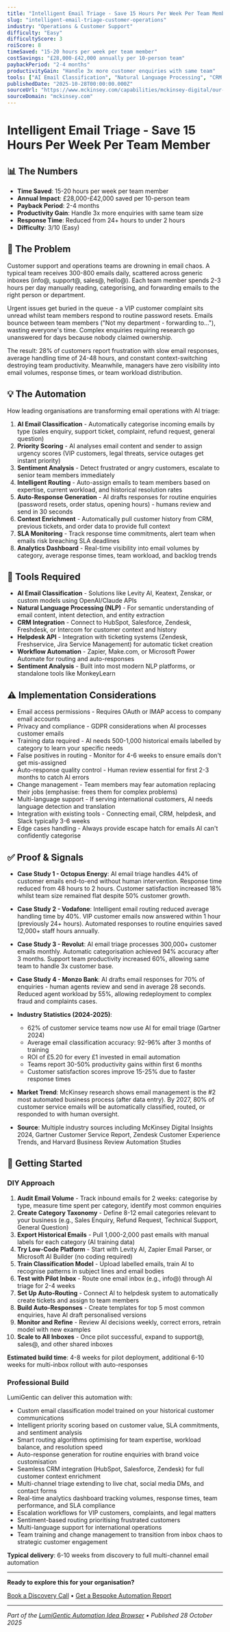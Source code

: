 ```yaml
---
title: "Intelligent Email Triage - Save 15 Hours Per Week Per Team Member"
slug: "intelligent-email-triage-customer-operations"
industry: "Operations & Customer Support"
difficulty: "Easy"
difficultyScore: 3
roiScore: 8
timeSaved: "15-20 hours per week per team member"
costSavings: "£28,000-£42,000 annually per 10-person team"
paybackPeriod: "2-4 months"
productivityGain: "Handle 3x more customer enquiries with same team"
tools: ["AI Email Classification", "Natural Language Processing", "CRM Integration", "Helpdesk API", "Workflow Automation", "Sentiment Analysis"]
publishedDate: "2025-10-28T00:00:00.000Z"
sourceUrl: "https://www.mckinsey.com/capabilities/mckinsey-digital/our-insights/the-economic-potential-of-generative-ai"
sourceDomain: "mckinsey.com"
---
```


# Intelligent Email Triage - Save 15 Hours Per Week Per Team Member

## 📊 The Numbers

- **Time Saved**: 15-20 hours per week per team member
- **Annual Impact**: £28,000-£42,000 saved per 10-person team
- **Payback Period**: 2-4 months
- **Productivity Gain**: Handle 3x more enquiries with same team size
- **Response Time**: Reduced from 24+ hours to under 2 hours
- **Difficulty**: 3/10 (Easy)

## 🎯 The Problem

Customer support and operations teams are drowning in email chaos. A typical team receives 300-800 emails daily, scattered across generic inboxes (info@, support@, sales@, hello@). Each team member spends 2-3 hours per day manually reading, categorising, and forwarding emails to the right person or department.

Urgent issues get buried in the queue - a VIP customer complaint sits unread whilst team members respond to routine password resets. Emails bounce between team members ("Not my department - forwarding to..."), wasting everyone's time. Complex enquiries requiring research go unanswered for days because nobody claimed ownership.

The result: 28% of customers report frustration with slow email responses, average handling time of 24-48 hours, and constant context-switching destroying team productivity. Meanwhile, managers have zero visibility into email volumes, response times, or team workload distribution.

## 💡 The Automation

How leading organisations are transforming email operations with AI triage:

1. **AI Email Classification** - Automatically categorise incoming emails by type (sales enquiry, support ticket, complaint, refund request, general question)
2. **Priority Scoring** - AI analyses email content and sender to assign urgency scores (VIP customers, legal threats, service outages get instant priority)
3. **Sentiment Analysis** - Detect frustrated or angry customers, escalate to senior team members immediately
4. **Intelligent Routing** - Auto-assign emails to team members based on expertise, current workload, and historical resolution rates
5. **Auto-Response Generation** - AI drafts responses for routine enquiries (password resets, order status, opening hours) - humans review and send in 30 seconds
6. **Context Enrichment** - Automatically pull customer history from CRM, previous tickets, and order data to provide full context
7. **SLA Monitoring** - Track response time commitments, alert team when emails risk breaching SLA deadlines
8. **Analytics Dashboard** - Real-time visibility into email volumes by category, average response times, team workload, and backlog trends

## 🔧 Tools Required

- **AI Email Classification** - Solutions like Levity AI, Keatext, Zenskar, or custom models using OpenAI/Claude APIs
- **Natural Language Processing (NLP)** - For semantic understanding of email content, intent detection, and entity extraction
- **CRM Integration** - Connect to HubSpot, Salesforce, Zendesk, Freshdesk, or Intercom for customer context and history
- **Helpdesk API** - Integration with ticketing systems (Zendesk, Freshservice, Jira Service Management) for automatic ticket creation
- **Workflow Automation** - Zapier, Make.com, or Microsoft Power Automate for routing and auto-responses
- **Sentiment Analysis** - Built into most modern NLP platforms, or standalone tools like MonkeyLearn

## ⚠️ Implementation Considerations

- Email access permissions - Requires OAuth or IMAP access to company email accounts
- Privacy and compliance - GDPR considerations when AI processes customer emails
- Training data required - AI needs 500-1,000 historical emails labelled by category to learn your specific needs
- False positives in routing - Monitor for 4-6 weeks to ensure emails don't get mis-assigned
- Auto-response quality control - Human review essential for first 2-3 months to catch AI errors
- Change management - Team members may fear automation replacing their jobs (emphasise: frees them for complex problems)
- Multi-language support - If serving international customers, AI needs language detection and translation
- Integration with existing tools - Connecting email, CRM, helpdesk, and Slack typically 3-6 weeks
- Edge cases handling - Always provide escape hatch for emails AI can't confidently categorise

## ✅ Proof & Signals

- **Case Study 1 - Octopus Energy**: AI email triage handles 44% of customer emails end-to-end without human intervention. Response time reduced from 48 hours to 2 hours. Customer satisfaction increased 18% whilst team size remained flat despite 50% customer growth.

- **Case Study 2 - Vodafone**: Intelligent email routing reduced average handling time by 40%. VIP customer emails now answered within 1 hour (previously 24+ hours). Automated responses to routine enquiries saved 12,000+ staff hours annually.

- **Case Study 3 - Revolut**: AI email triage processes 300,000+ customer emails monthly. Automatic categorisation achieved 94% accuracy after 3 months. Support team productivity increased 60%, allowing same team to handle 3x customer base.

- **Case Study 4 - Monzo Bank**: AI drafts email responses for 70% of enquiries - human agents review and send in average 28 seconds. Reduced agent workload by 55%, allowing redeployment to complex fraud and complaints cases.

- **Industry Statistics (2024-2025)**:
  - 62% of customer service teams now use AI for email triage (Gartner 2024)
  - Average email classification accuracy: 92-96% after 3 months of training
  - ROI of £5.20 for every £1 invested in email automation
  - Teams report 30-50% productivity gains within first 6 months
  - Customer satisfaction scores improve 15-25% due to faster response times

- **Market Trend**: McKinsey research shows email management is the #2 most automated business process (after data entry). By 2027, 80% of customer service emails will be automatically classified, routed, or responded to with human oversight.

- **Source**: Multiple industry sources including McKinsey Digital Insights 2024, Gartner Customer Service Report, Zendesk Customer Experience Trends, and Harvard Business Review Automation Studies

## 🚀 Getting Started

### DIY Approach

1. **Audit Email Volume** - Track inbound emails for 2 weeks: categorise by type, measure time spent per category, identify most common enquiries
2. **Create Category Taxonomy** - Define 8-12 email categories relevant to your business (e.g., Sales Enquiry, Refund Request, Technical Support, General Question)
3. **Export Historical Emails** - Pull 1,000-2,000 past emails with manual labels for each category (AI training data)
4. **Try Low-Code Platform** - Start with Levity AI, Zapier Email Parser, or Microsoft AI Builder (no coding required)
5. **Train Classification Model** - Upload labelled emails, train AI to recognise patterns in subject lines and email bodies
6. **Test with Pilot Inbox** - Route one email inbox (e.g., info@) through AI triage for 2-4 weeks
7. **Set Up Auto-Routing** - Connect AI to helpdesk system to automatically create tickets and assign to team members
8. **Build Auto-Responses** - Create templates for top 5 most common enquiries, have AI draft personalised versions
9. **Monitor and Refine** - Review AI decisions weekly, correct errors, retrain model with new examples
10. **Scale to All Inboxes** - Once pilot successful, expand to support@, sales@, and other shared inboxes

**Estimated build time**: 4-8 weeks for pilot deployment, additional 6-10 weeks for multi-inbox rollout with auto-responses

### Professional Build

LumiGentic can deliver this automation with:
- Custom email classification model trained on your historical customer communications
- Intelligent priority scoring based on customer value, SLA commitments, and sentiment analysis
- Smart routing algorithms optimising for team expertise, workload balance, and resolution speed
- Auto-response generation for routine enquiries with brand voice customisation
- Seamless CRM integration (HubSpot, Salesforce, Zendesk) for full customer context enrichment
- Multi-channel triage extending to live chat, social media DMs, and contact forms
- Real-time analytics dashboard tracking volumes, response times, team performance, and SLA compliance
- Escalation workflows for VIP customers, complaints, and legal matters
- Sentiment-based routing prioritising frustrated customers
- Multi-language support for international operations
- Team training and change management to transition from inbox chaos to strategic customer engagement

**Typical delivery**: 6-10 weeks from discovery to full multi-channel email automation

---

**Ready to explore this for your organisation?**

[Book a Discovery Call](/contact) • [Get a Bespoke Automation Report](/reports)

---

*Part of the [LumiGentic Automation Idea Browser](/automation-ideas) • Published 28 October 2025*
